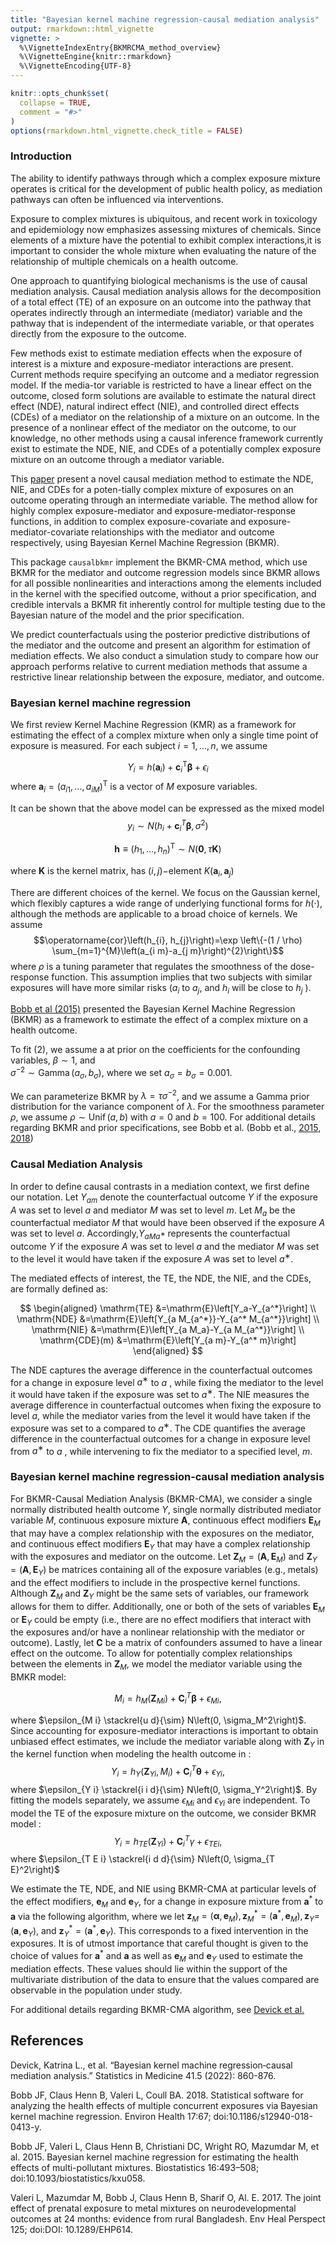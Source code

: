 ```yaml
---
title: "Bayesian kernel machine regression-causal mediation analysis"
output: rmarkdown::html_vignette
vignette: >
  %\VignetteIndexEntry{BKMRCMA_method_overview}
  %\VignetteEngine{knitr::rmarkdown}
  %\VignetteEncoding{UTF-8}
---
```


```r
knitr::opts_chunk$set(
  collapse = TRUE,
  comment = "#>"
)
options(rmarkdown.html_vignette.check_title = FALSE)
```


### Introduction
The ability to identify pathways through which a complex exposure mixture operates is critical for the development of public health policy, as mediation pathways can often be influenced via interventions. 
 
Exposure to complex mixtures is ubiquitous, and recent work in toxicology and epidemiology now emphasizes assessing mixtures of chemicals. Since elements of a mixture have the potential to exhibit complex interactions,it is important to consider the whole mixture when evaluating the nature of the relationship of multiple chemicals on a health outcome.

One approach to quantifying biological mechanisms is the use of causal mediation analysis. Causal mediation analysis allows for the decomposition of a total effect (TE) of an exposure on an outcome into the pathway that operates indirectly through an intermediate (mediator) variable and the pathway that is independent of the intermediate variable, or that operates directly from the exposure to the outcome. 

Few methods exist to estimate mediation effects when the exposure of interest is a mixture and exposure-mediator interactions are present. Current methods require specifying an outcome and a mediator regression model. If the media-tor variable is restricted to have a linear effect on the outcome, closed form solutions are available to estimate the natural direct effect (NDE), natural indirect effect (NIE), and controlled direct effects (CDEs) of a mediator on the relationship of a mixture on an outcome. In the presence of a nonlinear effect of the mediator on the outcome, to our knowledge, no other methods using a causal inference framework currently exist to estimate the NDE, NIE, and CDEs of a potentially complex exposure mixture on an outcome through a mediator variable.

This [paper](https://onlinelibrary.wiley.com/doi/epdf/10.1002/sim.9255) present a novel causal mediation method to estimate the NDE, NIE, and CDEs for a poten-tially complex mixture of exposures on an outcome operating through an intermediate variable. The method allow for highly complex exposure-mediator and exposure-mediator-response functions, in addition to complex exposure-covariate and exposure-mediator-covariate relationships with the mediator and outcome respectively, using Bayesian Kernel Machine Regression (BKMR).

This package `causalbkmr` implement the BKMR-CMA method, which use BKMR for the mediator and outcome regression models since BKMR allows for all possible nonlinearities and interactions among the elements included in the kernel with the specified outcome, without a prior specification, and credible intervals   a BKMR fit inherently control for multiple testing due to the Bayesian nature of the model and the prior specification. 
 
We predict counterfactuals using the posterior predictive distributions of the mediator and the outcome and present an algorithm for estimation of mediation effects. We also conduct a simulation study to compare how our approach performs relative to current mediation methods that assume a restrictive linear relationship between the exposure, mediator, and outcome.

###  Bayesian kernel machine regression

We first review Kernel Machine Regression (KMR) as a framework for estimating the effect of a complex mixture when only a single time point of exposure is measured. For each subject $i = 1, ..., n$, we assume

$$\begin{equation}
    Y_{i}=h\left(\mathbf{a}_{i}\right)+\mathbf{c}_{i}^{\mathrm{T}} \boldsymbol{\beta}+\epsilon_{i}
\end{equation}$$
 where $\mathbf{a}_{i}=\left(a_{i 1}, \ldots, a_{i M}\right)^{\mathrm{T}}$ is a vector of $M$ exposure variables. 
 
It can be shown that the above model can be expressed as the mixed model 
$$y_{i} \sim N\left(h_{i}+\mathbf{c}_{i}^{T} \boldsymbol{\beta}, \sigma^{2}\right)$$  

$$\begin{equation}
\mathbf{h} \equiv\left(h_{1}, \ldots, h_{n}\right)^{\mathrm{T}} \sim N(\mathbf{0}, \tau \mathbf{K})    
\end{equation}$$ 

where $\mathbf{K}$ is the kernel matrix, has $(i, j)-$element $K(\mathbf{a}_{i}, \mathbf{a}_{j})$ 


There are different choices of the kernel. We focus on the Gaussian kernel, which flexibly captures a wide range of underlying functional forms for $h(\cdot)$, although the methods are applicable to a broad choice of kernels. 
We assume $$\operatorname{cor}\left(h_{i}, h_{j}\right)=\exp \left\{-(1 / \rho) \sum_{m=1}^{M}\left(a_{i m}-a_{j m}\right)^{2}\right\}$$
where $\rho$ is a tuning parameter that regulates the smoothness of the dose-response function. This assumption implies that two subjects with similar exposures   will have more similar
risks ($a_i$  to $a_j$, and $h_i$ will be close to $h_j$ ).

[Bobb et al (2015)](https://academic.oup.com/biostatistics/article/16/3/493/269719) presented the Bayesian Kernel Machine Regression (BKMR) as a framework to estimate the effect of a complex mixture on a health outcome. 

To fit (2), we assume a at prior on the coefficients for the confounding variables, $\beta \sim 1$, and  
 $\sigma^{-2} \sim \operatorname{Gamma}\left(a_{\sigma}, b_{\sigma}\right)$, where we set $a_{\sigma} = b_{\sigma} = 0.001$. 
 
We can parameterize BKMR by $\lambda=\tau \sigma^{-2}$, and we assume a Gamma prior distribution for the variance component of $\lambda$. 
For the smoothness parameter $\rho$, we assume $\rho \sim \operatorname{Unif}(a, b)$ with $a=0$ and $b=100$. For additional details regarding BKMR and prior specifications, see Bobb et al. (Bobb et al., [2015](https://academic.oup.com/biostatistics/article/16/3/493/269719), [2018](https://ehjournal.biomedcentral.com/articles/10.1186/s12940-018-0413-y))
 

### Causal Mediation Analysis

In order to define causal contrasts in a mediation context, we first define our notation. Let $Y_{am}$ denote the counterfactual outcome $Y$ if the exposure $A$ was set to level $a$ and mediator $M$ was set to level $m$. Let $M_a$ be the counterfactual mediator $M$ that would have been observed if the exposure $A$ was set to level $a$. Accordingly,$Y_{aMa^∗}$ represents the counterfactual outcome $Y$ if the exposure $A$ was set to level  $a$ and the mediator $M$ was set to the level it would have taken if the exposure $A$ was set to level $a^∗$.

The mediated effects of interest, the TE, the NDE, the NIE, and the CDEs, are formally defined as:

$$
\begin{aligned}
\mathrm{TE} &=\mathrm{E}\left[Y_a-Y_{a^*}\right] \\
\mathrm{NDE} &=\mathrm{E}\left[Y_{a M_{a^*}}-Y_{a^* M_{a^*}}\right] \\
\mathrm{NIE} &=\mathrm{E}\left[Y_{a M_a}-Y_{a M_{a^*}}\right] \\
\mathrm{CDE}(m) &=\mathrm{E}\left[Y_{a m}-Y_{a^* m}\right]
\end{aligned}
$$

The NDE captures the average difference in the counterfactual outcomes for a change in exposure level $a^∗$ to $a$ , while fixing the mediator to the level it would have taken if the exposure was set to $a^∗$. The NIE measures the average difference in counterfactual outcomes when fixing the exposure to level $a$, while the mediator varies from the level it would have taken if the exposure was set to a compared to $a^∗$. The CDE quantifies the average difference in the counterfactual outcomes for a change in exposure level from $a^∗$ to $a$ , while intervening to fix the mediator to a specified level, $m$.


### Bayesian kernel machine regression-causal mediation analysis

For BKMR-Causal Mediation Analysis (BKMR-CMA), we consider a single normally distributed health outcome $Y$, single normally distributed mediator variable $M$, continuous exposure mixture $\mathbf{A}$, continuous effect modifiers $\mathbf{E}_M$ that may have a complex relationship with the exposures on the mediator, and continuous effect modifiers $\mathbf{E}_Y$ that may have a complex relationship with the exposures and mediator on the outcome. Let $\mathbf{Z}_M=\left(\mathbf{A}, \mathbf{E}_M\right)$ and $\mathbf{Z}_Y=\left(\mathbf{A}, \mathbf{E}_Y\right)$ be matrices containing all of the exposure variables (e.g., metals) and the effect modifiers to include in the prospective kernel functions. Although $\mathbf{Z}_M$ and $\mathbf{Z}_Y$ might be the same sets of variables, our framework allows for them to differ. Additionally, one or both of the sets of variables $\mathbf{E}_M$ or $\mathbf{E}_Y$ could be empty (i.e., there are no effect modifiers that interact with the exposures and/or have a nonlinear relationship with the mediator or outcome). Lastly, let $\mathbf{C}$ be a matrix of confounders assumed to have a linear effect on the outcome. To allow for potentially complex relationships between the elements in $\mathbf{Z}_M$, we model the mediator variable using the BMKR model:

$$
M_i=h_M\left(\mathbf{Z}_{M i}\right)+\mathbf{C}_i^T \boldsymbol{\beta}+\epsilon_{M i},
$$

where $\epsilon_{M i} \stackrel{u d}{\sim} N\left(0, \sigma_M^2\right)$. Since accounting for exposure-mediator interactions is important to obtain unbiased effect estimates, we include the mediator variable along with $\mathbf{Z}_Y$ in the kernel function when modeling the health outcome in :
$$
Y_i=h_Y\left(\mathbf{Z}_{Y i}, M_i\right)+\mathbf{C}_i^T \boldsymbol{\theta}+\epsilon_{Y i},
$$
where $\epsilon_{Y i} \stackrel{i i d}{\sim} N\left(0, \sigma_Y^2\right)$. By fitting the models separately, we assume $\epsilon_{M i}$ and $\epsilon_{Y i}$ are independent. To model the TE of the exposure mixture on the outcome, we consider BKMR model :
$$
Y_i=h_{T E}\left(\mathbf{Z}_{Y i}\right)+\mathbf{C}_i^T \gamma+\epsilon_{T E i},
$$
where $\epsilon_{T E i} \stackrel{i d d}{\sim} N\left(0, \sigma_{T E}^2\right)$

We estimate the TE, NDE, and NIE using BKMR-CMA at particular levels of the effect modifiers, $\mathbf{e}_M$ and $\mathbf{e}_Y$, for a change in exposure mixture from $\boldsymbol{a}^*$ to $\boldsymbol{a}$ via the following algorithm, where we let $\mathbf{z}_M=\left(\boldsymbol{\alpha}, \mathbf{e}_M\right), \mathbf{z}_M^*=\left(\boldsymbol{a}^*, \mathbf{e}_M\right), \mathbf{z}_Y=$ $\left(\boldsymbol{a}, \mathbf{e}_Y\right)$, and $\mathbf{z}_Y^*=\left(\boldsymbol{a}^*, \mathbf{e}_Y\right)$. This corresponds to a fixed intervention in the exposures. It is of utmost importance that careful thought is given to the choice of values for $\boldsymbol{a}^*$ and $\boldsymbol{a}$ as well as $\mathbf{e}_M$ and $\mathbf{e}_Y$ used to estimate the mediation effects. These values should lie within the support of the multivariate distribution of the data to ensure that the values compared are observable in the population under study. 

For additional details regarding BKMR-CMA algorithm, see [Devick et al.](https://onlinelibrary.wiley.com/doi/epdf/10.1002/sim.9255)



## References 

Devick, Katrina L., et al. "Bayesian kernel machine regression‐causal mediation analysis." Statistics in Medicine 41.5 (2022): 860-876.

Bobb JF, Claus Henn B, Valeri L, Coull BA. 2018. Statistical software for analyzing the health effects of multiple concurrent exposures via Bayesian kernel machine regression. Environ Health 17:67; doi:10.1186/s12940-018-0413-y.

Bobb JF, Valeri L, Claus Henn B, Christiani DC, Wright RO, Mazumdar M, et al. 2015. Bayesian kernel machine regression for estimating the health effects of multi-pollutant mixtures. Biostatistics 16:493–508; doi:10.1093/biostatistics/kxu058.
 
Valeri L, Mazumdar M, Bobb J, Claus Henn B, Sharif O, Al. E. 2017. The joint effect of prenatal exposure to metal mixtures on neurodevelopmental outcomes at 24 months: evidence from rural Bangladesh. Env Heal Perspect 125; doi:DOI: 10.1289/EHP614.

